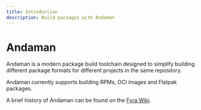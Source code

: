 ```yaml
---
title: Introduction
description: Build packages with Andaman
---
```


# Andaman

Andaman is a modern package build toolchain designed to simplify building different package formats for different projects in the same repository.

Andaman currently supports building RPMs, OCI images and Flatpak packages.

A brief history of Andaman can be found on the [Fyra Wiki](https://wiki.fyralabs.com/Andaman#History).
